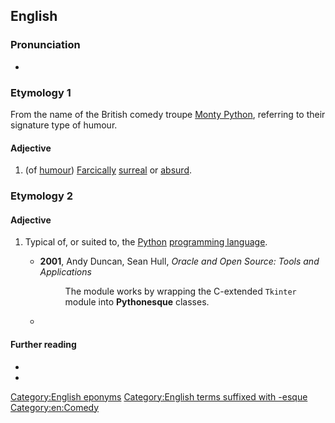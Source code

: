 ==English==

===Pronunciation===
* {{audio|en|en-uk-Pythonesque.ogg|Audio (UK)}}

===Etymology 1===
From the name of the British comedy troupe [[Monty Python]], referring to their signature type of humour.

====Adjective====
{{en-adj}}

# (of [[humour]]) [[farcical|Farcically]] [[surreal]] or [[absurd]].

===Etymology 2===

====Adjective====
{{en-adj}}

# {{lb|en|computing|informal}} Typical of, or suited to, the [[Python]] [[programming language]].
#* '''2001''', Andy Duncan, Sean Hull, ''Oracle and Open Source: Tools and Applications''
#*: The module works by wrapping the C-extended <code>Tkinter</code> module into '''Pythonesque''' classes.
#* {{quote-book|en|year=2003|author=Richard Hightower|title=Python Programming with the Java Class Libraries|passage=If you want to cut out a third line, you can rewrite the above with a lambda function, which turns four lines into one (how very '''Pythonesque''').}}

====Further reading====
* {{pedia|Monty Python}}
* {{pedia|Python (programming language)}}

[[Category:English eponyms]]
[[Category:English terms suffixed with -esque]]
[[Category:en:Comedy]]